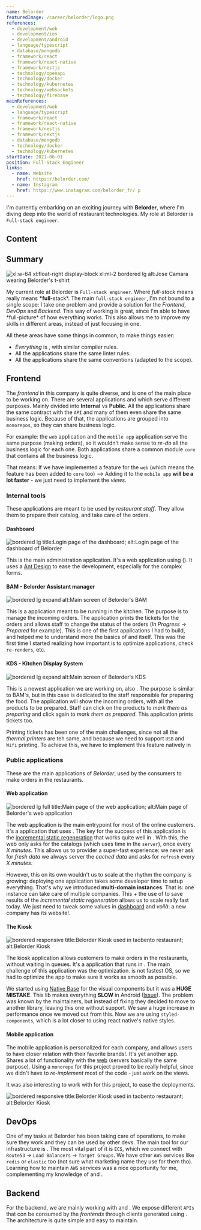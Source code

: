 ```yaml
---
name: Belorder
featuredImage: /career/belorder/logo.png
references:
  - development/web
  - development/ios
  - development/android
  - language/typescript
  - database/mongodb
  - framework/react
  - framework/react-native
  - framework/nestjs
  - technology/openapi
  - technology/docker
  - technology/kubernetes
  - technology/websockets
  - technology/firebase
mainReferences:
  - development/web
  - language/typescript
  - framework/react
  - framework/react-native
  - framework/nestjs
  - framework/nextjs
  - database/mongodb
  - technology/docker
  - technology/kubernetes
startDate: 2021-06-01
position: Full-Stack Engineer
links:
  - name: Website
    href: https://belorder.com/
  - name: Instagram
    href: https://www.instagram.com/belorder_fr/ p
---
```


I'm currently embarking on an exciting journey with **Belorder**, where I'm diving deep into the world of restaurant technologies. My role at Belorder is `Full-stack engineer`.

## Content

## Summary

![xl:w-64 xl:float-right display-block xl:ml-2 bordered lg alt:Jose Camara wearing Belorder's t-shirt](/career/belorder/me.png)

My current role at Belorder is `Full-stack engineer`. Where _full-stack_ means really means **\*full**-stack\*. The main `full-stack engineer`, I'm not bound to a single scope: I take one problem and provide a solution for the _Frontend_, _DevOps_ and _Backend_. This way of working is great, since I'm able to have \*full-picture\* of how everything works. This also allows me to improve my skills in different areas, instead of just focusing in one.

All these areas have some things in common, to make things easier:

- _Everything_ is [](language/typescript), with similar compiler rules.
- All the applications share the same linter rules.
- All the applications share the same conventions (adapted to the scope).

## Frontend

The _frontend_ in this company is quite diverse, and is one of the main place to be working on. There are several applications and which serve different purposes. Mainly divided into **Internal** vs **Public**. All the applications share the same contract with the `API` and many of them even share the same business logic. Because of that, the applications are grouped into `monorepos`, so they can share business logic.

For example: the `web` application and the `mobile app` application serve the same purpose (making orders), so it wouldn't make sense to _re-do_ all the business logic for each one. Both applications share a common module `core` that contains all the business logic.

That means: If we have implemented a feature for the `web` (which means the feature has been added to `core` too) --> Adding it to the `mobile app` **will be a lot faster** - we just need to implement the _views_.

### Internal tools

These applications are meant to be used by _restaurant staff_. They allow them to prepare their catalog, and take care of the orders.

#### Dashboard

![bordered lg title:Login page of the dashboard; alt:Login page of the dashboard of Belorder](/career/belorder/dashboard.png)

This is the main administration application. It's a web application using [](framework/nextjs) ([](framework/react)). It uses a [Ant Design](https://ant.design/) to ease the development, especially for the complex forms.

#### BAM - Belorder Assistant manager

![bordered lg expand alt:Main screen of Belorder's BAM](/career/belorder/bam.png)

This is a [](framework/react-native) application meant to be running in the kitchen. The purpose is to manage the incoming orders. The application prints the tickets for the orders and allows staff to change the status of the orders (_In Progress_ -> _Prepared_ for example). This is one of the first applications I had to build, and helped me to understand more the basics of [](framework/react-native) and [](framework/react) itself. This was the first time I started realizing how important is to optimize applications, check `re-renders`, etc.

#### KDS - Kitchen Display System

![bordered lg expand alt:Main screen of Belorder's KDS](/career/belorder/kds.png)

This is a newest application we are working on, also [](framework/react-native). The purpose is similar to BAM's, but in this case is dedicated to the staff responsible for preparing the food. The application will show the incoming orders, with all the products to be prepared. Staff can click on the products to _mark them as preparing_ and click again to _mark them as prepared_. This application prints tickets too.

Printing tickets has been one of the main challenges, since not all the _thermal printers_ are teh same, and because we need to support `USB` and `Wifi` printing. To achieve this, we have to implement this feature natively in [](development/android)

### Public applications

These are the main applications of _Belorder_, used by the consumers to make orders in the restaurants.

#### Web application

![bordered lg full title:Main page of the web application; alt:Main page of Belorder's web application](/career/belorder/web.png)

The web application is the main entrypoint for most of the online customers. It's a [](framework/react) application that uses [](framework/nextjs). The key for the success of this application is the [incremental static regeneration](https://nextjs.org/docs/pages/building-your-application/data-fetching/incremental-static-regeneration) that works quite well in [](framework/nextjs).
With this, the web only asks for the catalogs (which uses time in the `server`), once every _X minutes_. This allows us to provider a super-fast experience: we never ask for _fresh data_ we always server the _cached data_ and asks for `refresh` every _X minutes_.

However, this on its own wouldn't us to scale at the rhythm the company is growing: deploying one [](framework/nextjs) application takes some developer time to setup everything. That's why we introduced **multi-domain instances**. That is: one [](framework/nextjs) instance can take care of multiple companies. This + the use of [](database/redis) to save results of the _incremental static regeneration_ allows us to scale really fast today. We just need to tweak some values in [dashboard](#dashboard) and _voilà_: a new company has its website!.

#### The Kiosk

![bordered responsive title:Belorder Kiosk used in taobento restaurant; alt:Belorder Kiosk](/career/belorder/kiosk.jpg)

The kiosk application allows customers to make orders in the restaurants, without waiting in queues. It's a [](framework/react-native) application that runs in [](development/android). The main challenge of this application was the optimization. [](development/android) is not fastest OS, so we had to optimize the app to make sure it works as smooth as possible.

We started using [Native Base](https://nativebase.io/) for the visual components but it was a **HUGE MISTAKE**. This lib makes everything **SLOW** in Android ([Issue](https://github.com/GeekyAnts/NativeBase/issues/4302)).
The problem was known by the maintainers, but instead of fixing they decided to move to another library, leaving this one without support. We saw a huge increase in performance once we moved out from this. Now we are using `styled-components`, which is a lot closer to using react native's native styles.

#### Mobile application

The mobile application is personalized for each company, and allows users to have closer relation with their favorite brands!. It's yet another [](framework/react-native) app. Shares a lot of functionality with the [web](#web) (servers basically the same purpose). Using a `monorepo` for this project proved to be really helpful, since we didn't have to _re-implement_ most of the code - just work on the views.

It was also interesting to work with [](technology/fastlane) for this project, to ease the deployments.

![bordered responsive title:Belorder Kiosk used in taobento restaurant; alt:Belorder Kiosk](/career/belorder/app.png)

## DevOps

One of my tasks at Belorder has been taking care of operations, to make sure they work and they can be used by other devs. The main tool for our infrastructure is [](technology/aws). The most vital part of it is `ECS`, which we connect with `Route53` -> `Load Balancers` -> `Target Groups`. We have other `AWS` services like `redis` or `elastic` too (not sure what marketing name they use for them tho). Learning how to maintain `AWS` services was a nice opportunity for me, complementing my knowledge of [](technology/kubernetes) and [](technology/docker).

## Backend

For the backend, we are mainly working with [](framework/nestjs) and [](database/mongodb). We expose different `APIs` that con be consumed by the _frontends_ through clients generated using [](technology/openapi). The architecture is quite simple and easy to maintain.
